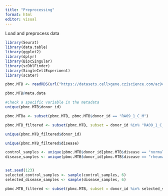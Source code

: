 ```yaml
---
title: "Preprocessing"
format: html
editor: visual
---
```


Load and preprocess data

```r
library(Seurat)
library(data.table)
library(ggplot2)
library(dplyr)
library(BiocSingular)
library(scDblFinder)
library(SingleCellExperiment)
library(scater)
```

```r
pbmc.MTB <- readRDS(url("https://datasets.cellxgene.cziscience.com/ac9c13da-7134-4d09-8086-d0933cbdba41.rds"))
```

```r
pbmc.MTB@meta.data
```

```r
#Check a specific variable in the metadata
unique(pbmc.MTB$donor_id)
```

```r
pbmc.MTBa <- subset(pbmc.MTB, pbmc.MTB$donor_id == "RA09_1_C_M")
```

```r
pbmc.MTB_filtered <- subset(pbmc.MTB, subset = donor_id %in% "RA09_1_C_M")
```

```r
unique(pbmc.MTB_filtered$donor_id)
```

```r
unique(pbmc.MTB_filtered$disease)
```

```r
control_samples <- unique(pbmc.MTB$donor_id[pbmc.MTB$disease == "normal"])
disease_samples <- unique(pbmc.MTB$donor_id[pbmc.MTB$disease == "rheumatoid arthritis"])


set.seed(123) 
selected_control_samples <- sample(control_samples, 6)
selected_disease_samples <- sample(disease_samples, 6)

pbmc.MTB_filtered <- subset(pbmc.MTB, subset = donor_id %in% selected_samples)

```
